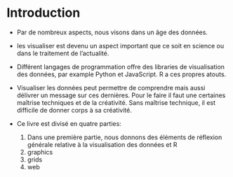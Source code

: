 # Introduction

<!-- KC: as-ton besoin d'une intro? Si oui y,a peut-etre des morceaux de l'avant propos a déplacer ici! -->

- Par de nombreux aspects, nous visons dans un âge des données.

- les visualiser est devenu un aspect important que ce soit en science ou dans le traitement de l'actualité.

- Différent langages de programmation offre des libraries de visualisation des données, par example Python et JavaScript. R a ces propres atouts.

- Visualiser les données peut permettre de comprendre mais aussi délivrer un message sur ces dernières. Pour le faire il faut une certaines maîtrise techniques et de la créativité. Sans maîtrise technique, il est difficile de donner corps à sa créativité.

- Ce livre est divisé en quatre parties:
  1. Dans une première partie, nous donnons des éléments de réflexion générale relative à la visualisation des données et R
  2. graphics
  3. grids
  4. web

 <!-- j'aime pas trop le plan a date... -->

